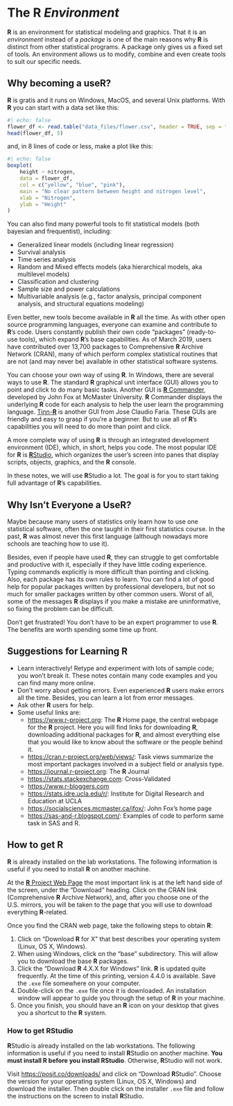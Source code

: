 # The R *Environment*

**R** is an environment for statistical modeling and graphics. That it is an
*environment* instead of a *package* is one of the main reasons why **R** is 
distinct from other statistical programs. A package only gives us a fixed set of
tools. An environment allows us to modify, combine and even create tools to suit
our specific needs.

## Why becoming a useR?

**R** is gratis and it runs on Windows, MacOS, and several Unix platforms. With **R** you can start with a data set like this:
```r
#| echo: false
flower_df <- read.table("data_files/flower.csv", header = TRUE, sep = ",")
head(flower_df, 5)
```

and, in 8 lines of code or less, make a plot like this:
```r
#| echo: false
boxplot(
    height ~ nitrogen,
    data = flower_df, 
    col = c("yellow", "blue", "pink"),
    main = "No clear pattern between height and nitrogen level",
    xlab = "Nitrogen",
    ylab = "Height"
)
```

You can also find many powerful tools to fit statistical models 
(both bayesian and frequentist), including:

- Generalized linear models (including linear regression)
- Survival analysis
- Time series analysis
- Random and Mixed effects models (aka hierarchical models, aka multilevel
    models)
- Classification and clustering
- Sample size and power calculations
- Multivariable analysis (e.g., factor analysis, principal component analysis, and structural equations modeling)

Even better, new tools become available in **R** all the time. As with other open source programming languages, everyone can examine and contribute to **R**'s code. Users constantly publish their own code "packages" (ready-to-use tools), which expand **R**'s base capabilities. As of March 2019, users have contributed over 13,700 packages to Comprehensive **R** Archive Network (CRAN), many of which perform complex statistical routines that are not (and may never be) available in other statistical software systems.

You can choose your own way of using **R**. In Windows, there are several ways to use **R**. The standard **R** graphical unit interface (GUI) allows you to point and click to do many basic tasks. Another GUI is [**R** Commander](https://socialsciences.mcmaster.ca/jfox/Misc/Rcmdr/), developed by 
John Fox at McMaster University. **R** Commander displays the underlying **R** code for each analysis to help the user learn the programming language. [Tinn-**R**](http://sourceforge.net/projects/tinn-r/)  is another GUI from Jose Claudio Faria. These GUIs are friendly and easy to grasp if you're a beginner. But to use all of **R**'s capabilities you will need to do more than point and click. 

A more complete way of using **R** is through an integrated development environment (IDE), which, in short, helps you code. The most popular IDE for **R** is [**R**Studio](https://www.posit.com), which organizes the
user's screen into panes that display scripts, objects, graphics, and
the **R** console.

In these notes, we will use **R**Studio a lot. The goal is for you to start taking full advantage of **R**'s capabilities.

<!--

### Easier to make reproducible research

**R**'s availability and accessibility mean that you can share your work with many. This allows consumers to confirm the
original analysis and to investigate other approaches.

-->


## Why Isn't Everyone a Use**R**?

Maybe because many users of statistics only learn how to use one statistical software, often the one taught in their first statistics course. In the past, **R** was almost never this first language (although nowadays more schools are teaching how to use it).

Besides, even if people have used **R**, they can struggle to get comfortable 
and productive with it, especially if they have little coding experience. Typing 
commands explicitly is more difficult than pointing and clicking. Also, each 
package has its own rules to learn. You can find a lot of good help for popular 
packages written by professional developers, but not so much for smaller 
packages written by other common users. Worst of all, some of the messages **R** 
displays if you make a mistake are uninformative, so fixing the problem can be difficult. 

Don't get frustrated! You don't have to be an expert programmer to use
**R**. The benefits are worth spending some time up front.

## Suggestions for Learning **R**

- Learn interactively! Retype and experiment with lots of sample code; you won't   break it. These notes contain many code examples and you can find many more   online.
- Don't worry about getting errors. Even experienced **R** users
  make errors all the time. Besides, you can learn a lot from error
  messages.
- Ask other **R** users for help.
- Some useful links are:
    -   <https://www.r-project.org>: The **R** Home page, the
        central webpage for the **R** project. Here you will find
        links for downloading **R**, downloading additional
        packages for **R**, and almost everything else that you
        would like to know about the software or the people behind it.
    -   <https://cran.r-project.org/web/views/>: Task views summarize the most
        important packages involved in a subject field or analysis type.
    -   <https://journal.r-project.org>: The **R** Journal
    -   <https://stats.stackexchange.com>: Cross-Validated
    -   <https://www.r-bloggers.com>
    -   <https://stats.idre.ucla.edu/r/>: Institute for Digital Research and
        Education at UCLA
    -   <https://socialsciences.mcmaster.ca/jfox/>: John Fox's home page
    -   <https://sas-and-r.blogspot.com/>: Examples of code to perform same task
        in SAS and R.

## How to get **R**

**R** is already installed on the lab workstations. The following
information is useful if you need to install **R** on another
machine.

At the [**R** Project Web Page](https://www.r-project.org) the
most important link is at the left hand side of the screen, under the "Download"
heading. Click on the CRAN link (Comprehensive **R** Archive
Network), and, after you choose one of the U.S. mirrors, you will be taken to
the page that you will use to download everything **R**-related.

Once you find the CRAN web page, take the following steps to obtain
**R**:

1.  Click on "Download **R** for X" that best describes your operating system       (Linux, OS X, Windows).
2.  When using Windows, click on the "base" subdirectory. This will allow
    you to download the base **R** packages.
3.  Click the "Download **R** 4.X.X for Windows" link.
    **R** is updated quite frequently. At the time of this
    printing, version 4.4.0 is available. Save the `.exe` file somewhere on your
    computer.
4.  Double-click on the `.exe` file once it is downloaded. An installation
    window will appear to guide you through the setup of **R** in your machine.
5.  Once you finish, you should have an **R** icon on your
    desktop that gives you a shortcut to the **R** system.

### How to get RStudio

**R**Studio is already installed on the lab workstations. The
following information is useful if you need to install
**R**Studio on another machine. **You must install R before you install RStudio**. Otherwise, **R**Studio will not work.

Visit <https://posit.co/downloads/> and click on "Download **R**Studio". Choose the version for your operating system (Linux, OS X, Windows) and download the installer. Then double click on the installer `.exe` file and follow the instructions on the screen to install **R**Studio.

<!---
### Contributed Packages

What exactly are "additional contributed packages"? **R** is an
open source software environment, so users are free to explore the code behind
the software and to write their own new code. Statisticians, researchers, and
other users have written additional packages for **R** that
perform complex analyses (and simple ones!). In order to use these packages and
the functions within them, you first need to download them. Base
**R** comprises many packages, but odds are that you will
discover an uncommon analysis technique in your research that requires you to
install an additional package that is not included by default.

These additional packages are usually found CRAN. However, there are other
repositories as well (e.g., bioconductor, github).
!-->